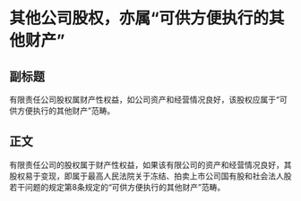 # 其他公司股权，亦属“可供方便执行的其他财产”
## 副标题
有限责任公司股权属财产性权益，如公司资产和经营情况良好，该股权应属于“可供方便执行的其他财产”范畴。
## 正文
有限责任公司的股权属于财产性权益，如果该有限公司的资产和经营情况良好，其股权易于变现，即属于最高人民法院关于冻结、拍卖上市公司国有股和社会法人股若干问题的规定第8条规定的“可供方便执行的其他财产”范畴。